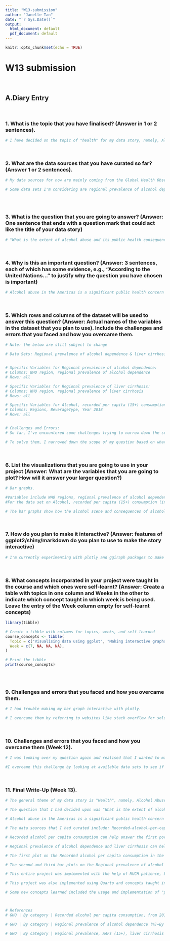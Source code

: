 ```yaml
---
title: "W13-submission"
author: "Janelle Tan"
date: "`r Sys.Date()`"
output:
  html_document: default
  pdf_document: default
---
```


```r
knitr::opts_chunk$set(echo = TRUE)
```


# W13 submission
<br>

## A.Diary Entry
<br>

### 1. What is the topic that you have finalised? (Answer in 1 or 2 sentences).

```r
# I have decided on the topic of "health" for my data story, namely, Alcohol Abuse and its Public Health Consequences. 

```
<br>

### 2. What are the data sources that you have curated so far? (Answer 1 or 2 sentences).

```r
# My data sources for now are mainly coming from the Global Health Observatory data repository. 

# Some data sets I'm considering are regional prevalence of alcohol dependence in 2016 (%), Regional prevalence, AAFs (15+), liver cirrhosis deaths (%), Alcohol, recorded per capita (15+) consumption (in litres of pure alcohol).



```
<br>

### 3. What is the question that you are going to answer? (Answer: One sentence that ends with a question mark that could act like the title of your data story)

```r
# "What is the extent of alcohol abuse and its public health consequences in the Americas?" (Note: question is still subject to change)


```
<br>

### 4. Why is this an important question? (Answer: 3 sentences, each of which has some evidence, e.g., “According to the United Nations...” to justify why the question you have chosen is important)

```r
# Alcohol abuse in the Americas is a significant public health concern with severe consequences. This is evident from the fact that overindulgence in alcohol caused over 140, 000 fatalities annually in the United States alone during 2015-2019—that is, over 380 deaths daily (CDC, 2022). And this isn't even taking into account the other countries in the region. As such, alcohol abuse echoes the WHO's global perspective on general substance abuse, whereby it contributes to a considerable burden on healthcare systems, law enforcement, and productivity loss. This question is hence important, as understanding the extent of alcohol abuse in the Americas is crucial for shaping targeted public health policies and interventions. This aligns with the global imperative to alleviate the negative impacts of substance abuse.


```
<br>


### 5. Which rows and columns of the dataset will be used to answer this question? (Answer: Actual names of the variables in the dataset that you plan to use). Include the challenges and errors that you faced and how you overcame them.

```r
# Note: the below are still subject to change 

# Data Sets: Regional prevalence of alcohol dependence & liver cirrhosis, Alcohol, recorded per capita (15+) consumption (in litres of pure alcohol)


# Specific Variables for Regional prevalence of alcohol dependence:
# Columns: WHO region, regional prevalence of alcohol dependence
# Rows: all

# Specific Variables for Regional prevalence of liver cirrhosis:
# Columns: WHO region, regional prevalence of liver cirrhosis
# Rows: all

# Specific Variables for Alcohol, recorded per capita (15+) consumption (in litres of pure alcohol):
# Columns: Regions, BeverageType, Year 2018
# Rows: all


# Challenges and Errors:
# So far, I've encountered some challenges trying to narrow down the scope of my question. It was also difficult trying to find suitable data sets for the scope of my question amidst the sea of data available. 

# To solve them, I narrowed down the scope of my question based on what data was available. I learnt how to quickly filter out potential data sources by looking at its size and whether or not its variables were relevant to my question.

```
<br>

### 6. List the visualizations that you are going to use in your project (Answer: What are the variables that you are going to plot? How will it answer your larger question?)

```r
# Bar graphs. 

#Variables include WHO regions, regional prevalence of alcohol dependence (%) and liver cirrhosis (%) both in 2016. 
#For the data set on Alcohol, recorded per capita (15+) consumption (in litres of pure alcohol), variables include: Regions, BeverageType, Year 2018 

# The bar graphs show how the alcohol scene and consequences of alcohol abuse in the Americas are the one of the worst among the other regions, highlighting the extent of substance abuse there.

```
<br>

### 7. How do you plan to make it interactive? (Answer: features of ggplot2/shiny/markdown do you plan to use to make the story interactive) 

```r
# I'm currently experimenting with plotly and ggiraph packages to make my bar graphs interactive. I'm also contemplating using shiny apps.

```
<br>

### 8. What concepts incorporated in your project were taught in the course and which ones were self-learnt? (Answer: Create a table with topics in one column and Weeks in the other to indicate which concept taught in which week is being used. Leave the entry of the Week column empty for self-learnt concepts)

```r
library(tibble)

# Create a tibble with columns for topics, weeks, and self-learned
course_concepts <- tibble(
  Topic = c("Visualising data using ggplot", "Making interactive graphs: plotly & ggiraph", "inputting the Github logo", "tilting labels of x-axis by 90-degrees for better viewing of labels"),
  Week = c(7, NA, NA, NA),
)

# Print the tibble
print(course_concepts)



```
<br>

### 9. Challenges and errors that you faced and how you overcame them.

```r
# I had trouble making my bar graph interactive with plotly. 

# I overcame them by referring to websites like stack overflow for solutions and trying out different ways to make my plots interactive, like with ggiraph and shiny apps. I am currently still experimenting with these methods and looking into other possible methods. 

```
<br>

### 10. Challenges and errors that you faced and how you overcame them (Week 12).

```r
# I was looking over my question again and realised that I wanted to make my question and answer more meaningful if possible. I started looking for ways to do so, though along the way, I struggled with coming up with suitable ideas. 

#I overcame this challenge by looking at available data sets to see if there was anything I could use to achieve my goal. I am currently still on the look out for more ideas, though I have some rough plans, including adding in data sets that could help me further assess the impacts of alcohol abuse (eg looking at the different types of health consequences that result from alcohol abuse).

```
<br>

### 11. Final Write-Up (Week 13).

```r
# The general theme of my data story is "Health", namely, Alcohol Abuse and its Public Health Consequences.

# The question that I had decided upon was "What is the extent of alcohol abuse and its public health consequences in the Americas?". 

# Alcohol abuse in the Americas is a significant public health concern with severe consequences. This is evident from the fact that overindulgence in alcohol caused over 140, 000 fatalities annually in the United States alone during 2015-2019—that is, over 380 deaths daily (CDC, 2022). And this isn't even taking into account the other countries in the region. As such, alcohol abuse echoes the WHO's global perspective on general substance abuse, whereby it contributes to a considerable burden on healthcare systems, law enforcement, and productivity loss. This question is hence important, as understanding the extent of alcohol abuse in the Americas is crucial for shaping targeted public health policies and interventions. This aligns with the global imperative to alleviate the negative impacts of substance abuse.

# The data sources that I had curated include: Recorded-alcohol-per-capita-consumption-Americas (GHO | By Category | Recorded Alcohol per Capita Consumption, from 2010 - Updated May 2021, n.d.), Regional-prevalence-of-alcohol-dependence (GHO | By Category | Regional Prevalence of Alcohol Dependence (%) - by WHO Region, n.d.) and regional-prevalence-of-liver-cirrhosis-deaths (GHO | By Category | Regional Prevalence, AAFs (15+), Liver Cirrhosis Deaths - by WHO Region, n.d.). 

# Recorded alcohol per capita consumption can help answer the first portion of my question, because it gives us deeper insights into the alcohol scene in the region of the Americas, helping us have a better picture of the extent of substance abuse there. Understanding the severity of the issue helps us better appreciate the need to address it.

# Regional prevalence of alcohol dependence and liver cirrhosis can help to answer the second portion of the question because it underscores the consequences of alcohol abuse on the public. This helps us to better visualise the negative impacts of alcohol on its consumers in the Americas, which further highlights the need to address this ongoing issue.

# The first plot on the Recorded alcohol per capita consumption in the Americas shows how alcohol consumption over there is actually rather high, especially when contrasted against the global average consumption of alcohol. This information can be inferred from how the points for "All types" of beverages for quite a few countries are depicted to be above the average figure of 6.17 litres per person.  The interactivity of the graph also allows users to see the exact consumption levels of each country within the region of the Americas.

# The second and third bar plots on the Regional prevalence of alcohol dependence and liver cirrhosis show how the prevalence of such conditions is one of the highest in the world. This is done by contrasting the prevalence of such health impacts in the Americas against those of the other regions in the world in the bar plots, with America's prevalence being depicted as the mode(s). 

# This entire project was implemented with the help of MUCH patience, both on the part of the module's Teaching Assistants, the professor, and me. I definitely could not have done this on my own, so it is worth noting that I had much help from the TAs and the Professor, as well as the beloved "Google" and "ChatGPT".

# This project was also implemented using Quarto and concepts taught in the lectures, especially the lectures focusing on data visualisations with ggplot.

# Some new concepts learned included the usage and implementation of "plotly" to make my graphs interactive. I also learned how to tilt the labels of the x-axis at a 90-degree angle for better viewing of labels, and even how to input a cute logo for Github on my webpage to access my actual Github!  



# References
# GHO | By category | Recorded alcohol per capita consumption, from 2010—Updated May 2021. (n.d.). WHO. Retrieved 20 November 2023, from https://apps.who.int/gho/data/node.main.A1039?lang=en

# GHO | By category | Regional prevalence of alcohol dependence (%)—By WHO region. (n.d.). WHO. Retrieved 20 November 2023, from https://apps.who.int/gho/data/node.main.A1071?lang=en

# GHO | By category | Regional prevalence, AAFs (15+), liver cirrhosis deaths—By WHO region. (n.d.). WHO. Retrieved 20 November 2023, from https://apps.who.int/gho/data/node.main.A1080?lang=en


```
<br>